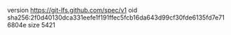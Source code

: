 version https://git-lfs.github.com/spec/v1
oid sha256:2f0d40130dca331eefe1f191ffec5fcb16da643d99cf30fde6135fd7e716804e
size 5421
